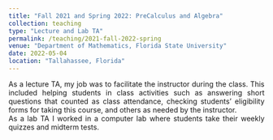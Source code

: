 ```yaml
---
title: "Fall 2021 and Spring 2022: PreCalculus and Algebra"
collection: teaching
type: "Lecture and Lab TA"
permalink: /teaching/2021-fall-2022-spring
venue: "Department of Mathematics, Florida State University"
date: 2022-05-04
location: "Tallahassee, Florida"
---
```



<div style="text-align: justify">
As a lecture TA, my job was to facilitate the instructor during the class. This included helping students in class activities such as answering short questions that counted as class attendance, checking students' eligibility forms for taking this course, and others as needed by the instructor. 
<br>
As a lab TA I worked in a computer lab where students take their weekly quizzes and midterm tests.
</div>